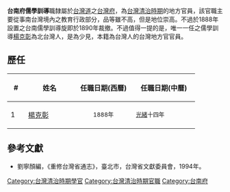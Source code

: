 '''台南府儒學訓導'''職隸屬於[[台灣道|台灣道]]之[[台灣府|台灣府]]，為[[台灣清治時期|台灣清治時期]]的地方官員，該官職主要從事南台灣境內之教育行政部分，品等雖不高，但是地位崇高。不過於1888年設置之台南儒學訓導旋即於1890年裁撤。不過值得一提的是，唯一一任之儒學訓導[[楊克彰|楊克彰]]為北台灣人，是為少見，本籍為台灣人的台灣地方官官員。

==歷任==
{| class="wikitable"
!width="25"|#||width="100"|姓名||width="120"|任職日期(西曆)||width="130"|任職日期(中曆)
|-
|1||[[楊克彰|楊克彰]]||align ="center"|<small>1888年</small>||<small>[[光緒|光緒]]十四年</small>
|}

==參考文獻==
*劉寧顏編，《重修台灣省通志》，臺北市，台灣省文獻委員會，1994年。 

[[Category:台灣清治時期學官|Category:台灣清治時期學官]]
[[Category:台灣清治時期官職|Category:台灣清治時期官職]]
[[Category:台南府|Category:台南府]]